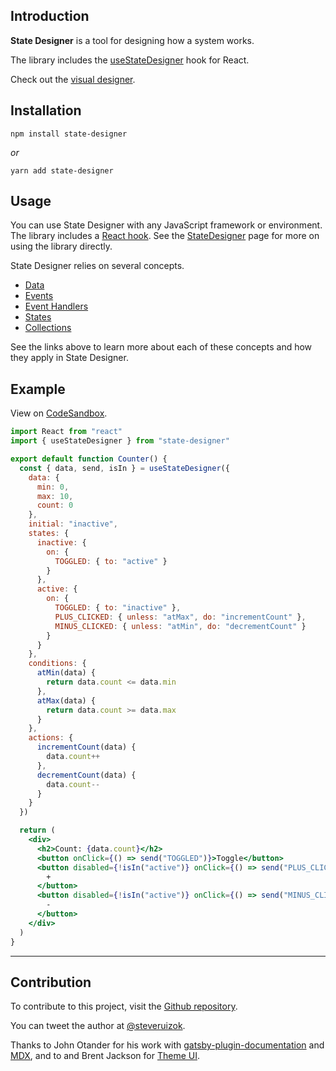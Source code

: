 ## Introduction

**State Designer** is a tool for designing how a system works.

The library includes the [useStateDesigner](/docs/useStateDesigner) hook for React.

Check out the [visual designer](https://state-designer-designer.now.sh/).

## Installation

```
npm install state-designer
```

_or_

```
yarn add state-designer
```

## Usage

You can use State Designer with any JavaScript framework or environment. The library includes a [React hook](/docs/useStateDesigner). See the [StateDesigner](/docs/StateDesigner) page for more on using the library directly.

State Designer relies on several concepts.

- [Data](/)
- [Events](/)
- [Event Handlers](/)
- [States](/)
- [Collections](/)

See the links above to learn more about each of these concepts and how they apply in State Designer.

## Example

View on [CodeSandbox](https://codesandbox.io/s/counter-with-states-cwvn3).

```jsx
import React from "react"
import { useStateDesigner } from "state-designer"

export default function Counter() {
  const { data, send, isIn } = useStateDesigner({
    data: {
      min: 0,
      max: 10,
      count: 0
    },
    initial: "inactive",
    states: {
      inactive: {
        on: {
          TOGGLED: { to: "active" }
        }
      },
      active: {
        on: {
          TOGGLED: { to: "inactive" },
          PLUS_CLICKED: { unless: "atMax", do: "incrementCount" },
          MINUS_CLICKED: { unless: "atMin", do: "decrementCount" }
        }
      }
    },
    conditions: {
      atMin(data) {
        return data.count <= data.min
      },
      atMax(data) {
        return data.count >= data.max
      }
    },
    actions: {
      incrementCount(data) {
        data.count++
      },
      decrementCount(data) {
        data.count--
      }
    }
  })

  return (
    <div>
      <h2>Count: {data.count}</h2>
      <button onClick={() => send("TOGGLED")}>Toggle</button>
      <button disabled={!isIn("active")} onClick={() => send("PLUS_CLICKED")}>
        +
      </button>
      <button disabled={!isIn("active")} onClick={() => send("MINUS_CLICKED")}>
        -
      </button>
    </div>
  )
}
```

---

## Contribution

To contribute to this project, visit the
[Github repository](https://github.com/steveruizok/quick-docs).

You can tweet the author at [@steveruizok](http://twitter.com/steveruizok).

Thanks to John Otander for his work with
[gatsby-plugin-documentation](https://github.com/johno/gatsby-theme-documentation)
and [MDX](https://github.com/mdx-js/mdx), and to and Brent Jackson for
[Theme UI](https://github.com/system-ui/theme-ui).
